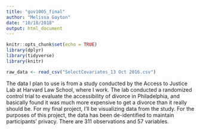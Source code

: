 ```yaml
---
title: "gov1005_final"
author: "Melissa Gayton"
date: "10/18/2018"
output: html_document
---
```


```r
knitr::opts_chunk$set(echo = TRUE)
library(dplyr)
library(tidyverse)
library(knitr)
```

```r
raw_data <- read_csv("SelectCovariates_13 Oct 2016.csv")
```

The data I plan to use is from a study conducted by the Access to Justice Lab at Harvard Law School, where I work. The lab conducted a randomized control trial to evaluate the accessibility of divorce in Philadelphia, and basically found it was much more expensive to get a divorce than it really should be. For my final project, I'll be visualizing data from the study. For the purposes of this project, the data has been de-identified to maintain participants' privacy. There are 311 observations and 57 variables.
